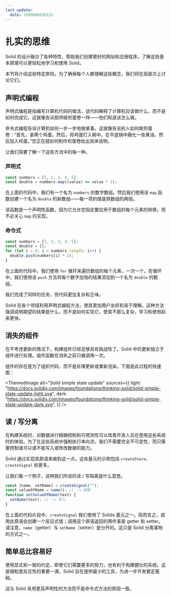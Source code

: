 ```yaml
---
last_update:
  date: 1699688236122
---
```



# 扎实的思维

Solid 的设计融合了各种特性，帮助我们创建更好的网站和应用程序。了解这些基本原理可以更轻松地学习和使用 Solid。

本节将介绍这些特定原则。为了确保每个人都理解这些概念，我们将在高层次上讨论它们。

## 声明式编程

声明式编程是指编写计算机代码的做法，该代码解释了计算机应该做什么，而不是如何完成它。这就像告诉厨师做煎蛋卷一样——他们知道该怎么做。

命令式编程告诉计算机如何一步一步地做某事。这就像告诉别人如何做煎蛋卷：“首先，拿两个鸡蛋。然后，将鸡蛋打入碗中。在平底锅中融化一些黄油，然后加入鸡蛋。”您正在就如何制作煎蛋卷给出具体说明。

让我们简要了解一下这些方法中的每一种。

### 声明式

```js
const numbers = [1, 2, 3, 4, 5];
const double = numbers.map((value) => value * 2);
```

在上面的代码中，我们有一个名为 `numbers` 的数字数组。然后我们使用该 `map` 函数创建一个名为 `double` 的新数组——每一项的值是原数组的两倍。

该函数是一个声明性函数，因为它允许您指定要应用于数组的每个元素的转换，而不必关心 `map` 的实现。

### 命令式

```js
const numbers = [1, 2, 3, 4, 5];
const double = [];
for (let i = 0; i < numbers.length; i++) {
  double.push(numbers[i] * 2);
}
```

在上面的代码中，我们使用 `for` 循环来遍历数组的每个元素，一次一个。在循环中，我们使用该 `push` 方法将每个数字加倍的结果添加到一个名为 `double` 的数组。

我们完成了同样的任务，但代码更加复杂和乏味。

Solid 在各个领域利用声明式编程方法，使其更加用户友好和易于理解。这种方法强调说明期望的结果是什么，而不是如何实现它，使其不那么复杂，学习和使用起来更快。

## 消失的组件

在不考虑更新的情况下，构建组件已经足够具有挑战性了。Solid 中的更新独立于组件进行处理。组件函数在消失之前只被调用一次。

组件的存在是为了组织代码，而不是处理更新或重新渲染。下面是此过程的快速图：

<ThemedImage
  alt="Solid simple state update"
  sources={{
    light:
      "https://docs.solidjs.com/images/foundations/thinking-solid/solid-simple-state-update-light.svg",
    dark: "https://docs.solidjs.com/images/foundations/thinking-solid/solid-simple-state-update-dark.svg",
  }}
/>

## 读 / 写分离

在构建系统时，对数据进行精确控制和可预测性可以改善开发人员在使用这些系统时的体验。为了在这些系统中强制执行单向流，我们不需要完全不可变性，而只需要控制谁可以或不能写入或修改数据的能力。

Solid 通过实现其原语来做到这一点。这些基元的示例包括 `createStore`、`createSignal` 和更多。

让我们看一个例子，说明我们所说的读 / 写隔离是什么意思。

```js
const [name, setName] = createSignal("");
const valueOfName = name(); // 👈 读取
function setValueOfName(text) {
  setName(text); // 👈 写入
}
```

在上面的代码片段中，`createSignal` 我们使用了 Solids 基元之一。简而言之，调用此原语会创建一个反应式值；调用这个原语返回的两件事是 getter 和 setter。请注意，`name`（getter）与 `setName`（setter）是分开的。这只是 Solid 分离事物的方式之一。

## 简单总比容易好

使用显式和一致的约定，即使它们需要更多的努力，也有利于构建健壮的系统。这是细粒度反应性的重要一课。Solid 旨在提供最少的工具，为进一步开发奠定基础。

这与 Solid 采用更具声明性的方法而不是命令式方法的原因一致。
